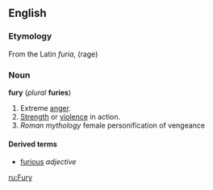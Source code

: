 ==English==
===Etymology===
From the Latin ''furia'', (rage)

===Noun===
'''fury''' (''plural'' '''furies''')
# Extreme [[anger]].
# [[Strength]] or [[violence]] in action.
# ''Roman mythology'' female personification of vengeance

====Derived terms====
*[[furious]] ''adjective''

[[ru:Fury]]